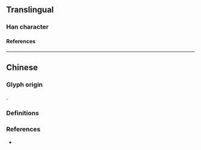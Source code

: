 {{character info}}
==Translingual==

===Han character===
{{Han char|rn=9|rad=人|as=12|sn=14|four=21231|canj=OMMP,XOMMP|ids=⿰亻惡}}

====References====
{{Han ref|kx=0117.230|dkj=01126|dj=0249.080|hdz=10217.030|uh=50EB}}

----

==Chinese==

===Glyph origin===
{{Han compound|人|alt1=亻|惡|ls=psc|ls2=ic|c1=s|c2=p}}.

===Definitions===
{{zh-see|惡|v}}

===References===
* {{R:twedu|A01382-001}}